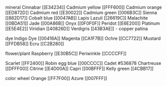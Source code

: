 mineral
Cinnabar [[E34234]]
Cadmium yellow [[FFF600]]
Cadmium orange [[ED872D]]
Cadmium red [[E30022]]
Cadmium green [[006B3C]]
Sienna [[882D17]]
Cobalt blue [[0047AB]]
Lapis Lazuli [[26619C]]
Malachite [[0BDA51]]
Jade [[00A86B]]
Onyx [[0F0F0F]]
Peridot [[E6E200]]
Platinum [[E5E4E2]]
Viridian [[40826D]]
Verdigris [[43B3AE]] - copper patina

dye
Indigo Dye [[00416A]]
Magenta [[CA1F7B]]
Ochre [[CC7722]]
Mustard [[FFDB58]]
Ecru [[C2B280]]

flower/plant
Raspberry [[E30B5C]]
Periwinkle [[CCCCFF]]

Scarlet [[FF2400]]
Robin egg blue [[00CCCC]]
Cadet #536878
Chartreuse [[DFFF00]]
Citrine [[E4D00A]]
Capri [[00BFFF]]
Kelly green [[4CBB17]]

color wheel
Orange [[FF7F00]]
Azure [[007FFF]]
